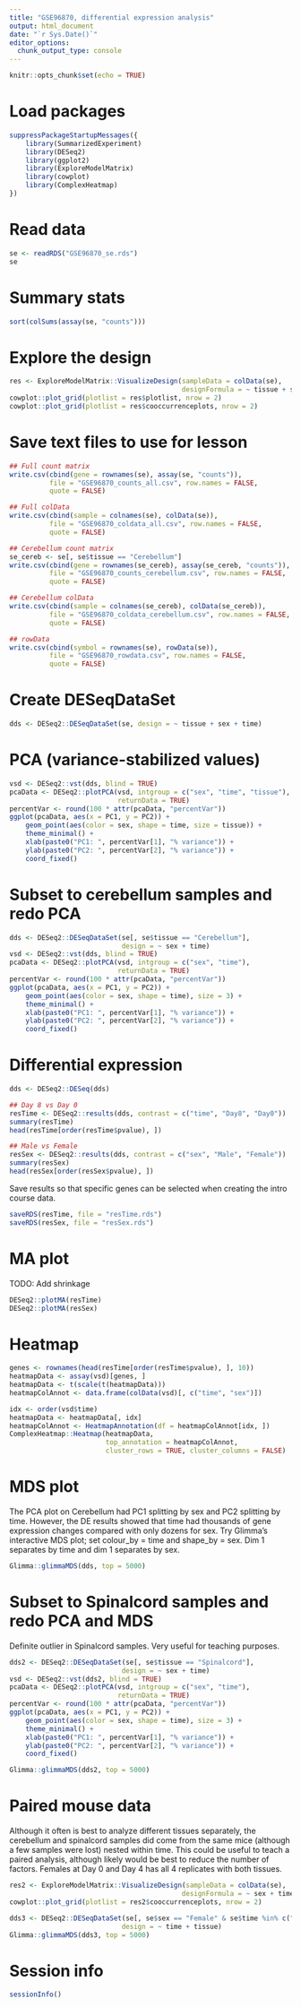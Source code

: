 ```yaml
---
title: "GSE96870, differential expression analysis"
output: html_document
date: "`r Sys.Date()`"
editor_options:
  chunk_output_type: console
---
```


```r
knitr::opts_chunk$set(echo = TRUE)
```

# Load packages

```r
suppressPackageStartupMessages({
	library(SummarizedExperiment)
	library(DESeq2)
	library(ggplot2)
	library(ExploreModelMatrix)
	library(cowplot)
	library(ComplexHeatmap)
})
```

# Read data

```r
se <- readRDS("GSE96870_se.rds")
se
```

# Summary stats

```r
sort(colSums(assay(se, "counts")))
```

# Explore the design

```r
res <- ExploreModelMatrix::VisualizeDesign(sampleData = colData(se),
										   designFormula = ~ tissue + sex + time)
cowplot::plot_grid(plotlist = res$plotlist, nrow = 2)
cowplot::plot_grid(plotlist = res$cooccurrenceplots, nrow = 2)
```

# Save text files to use for lesson

```r
## Full count matrix
write.csv(cbind(gene = rownames(se), assay(se, "counts")),
          file = "GSE96870_counts_all.csv", row.names = FALSE, 
          quote = FALSE)

## Full colData
write.csv(cbind(sample = colnames(se), colData(se)),
          file = "GSE96870_coldata_all.csv", row.names = FALSE, 
          quote = FALSE)

## Cerebellum count matrix
se_cereb <- se[, se$tissue == "Cerebellum"]
write.csv(cbind(gene = rownames(se_cereb), assay(se_cereb, "counts")),
          file = "GSE96870_counts_cerebellum.csv", row.names = FALSE, 
          quote = FALSE)

## Cerebellum colData
write.csv(cbind(sample = colnames(se_cereb), colData(se_cereb)),
          file = "GSE96870_coldata_cerebellum.csv", row.names = FALSE, 
          quote = FALSE)

## rowData
write.csv(cbind(symbol = rownames(se), rowData(se)),
          file = "GSE96870_rowdata.csv", row.names = FALSE, 
          quote = FALSE)
```


# Create DESeqDataSet

```r
dds <- DESeq2::DESeqDataSet(se, design = ~ tissue + sex + time)
```

# PCA (variance-stabilized values)

```r
vsd <- DESeq2::vst(dds, blind = TRUE)
pcaData <- DESeq2::plotPCA(vsd, intgroup = c("sex", "time", "tissue"),
						   returnData = TRUE)
percentVar <- round(100 * attr(pcaData, "percentVar"))
ggplot(pcaData, aes(x = PC1, y = PC2)) +
	geom_point(aes(color = sex, shape = time, size = tissue)) +
	theme_minimal() +
	xlab(paste0("PC1: ", percentVar[1], "% variance")) +
	ylab(paste0("PC2: ", percentVar[2], "% variance")) +
	coord_fixed()
```

# Subset to cerebellum samples and redo PCA

```r
dds <- DESeq2::DESeqDataSet(se[, se$tissue == "Cerebellum"],
							design = ~ sex + time)
vsd <- DESeq2::vst(dds, blind = TRUE)
pcaData <- DESeq2::plotPCA(vsd, intgroup = c("sex", "time"),
						   returnData = TRUE)
percentVar <- round(100 * attr(pcaData, "percentVar"))
ggplot(pcaData, aes(x = PC1, y = PC2)) +
	geom_point(aes(color = sex, shape = time), size = 3) +
	theme_minimal() +
	xlab(paste0("PC1: ", percentVar[1], "% variance")) +
	ylab(paste0("PC2: ", percentVar[2], "% variance")) +
	coord_fixed()
```

# Differential expression

```r
dds <- DESeq2::DESeq(dds)

## Day 8 vs Day 0
resTime <- DESeq2::results(dds, contrast = c("time", "Day8", "Day0"))
summary(resTime)
head(resTime[order(resTime$pvalue), ])

## Male vs Female
resSex <- DESeq2::results(dds, contrast = c("sex", "Male", "Female"))
summary(resSex)
head(resSex[order(resSex$pvalue), ])
```


Save results so that specific genes can be selected when creating the
intro course data.

```r
saveRDS(resTime, file = "resTime.rds")
saveRDS(resSex, file = "resSex.rds")
```

# MA plot

TODO: Add shrinkage

```r
DESeq2::plotMA(resTime)
DESeq2::plotMA(resSex)
```

# Heatmap

```r
genes <- rownames(head(resTime[order(resTime$pvalue), ], 10))
heatmapData <- assay(vsd)[genes, ]
heatmapData <- t(scale(t(heatmapData)))
heatmapColAnnot <- data.frame(colData(vsd)[, c("time", "sex")])

idx <- order(vsd$time)
heatmapData <- heatmapData[, idx]
heatmapColAnnot <- HeatmapAnnotation(df = heatmapColAnnot[idx, ])
ComplexHeatmap::Heatmap(heatmapData,
						top_annotation = heatmapColAnnot,
						cluster_rows = TRUE, cluster_columns = FALSE)
```

# MDS plot

The PCA plot on Cerebellum had PC1 splitting by sex and PC2 splitting by time. However, the DE results showed that time had thousands of gene expression changes compared with only dozens for sex. Try Glimma's interactive MDS plot; set colour_by = time and shape_by = sex. Dim 1 separates by time and dim 1 separates by sex.

```r
Glimma::glimmaMDS(dds, top = 5000)
```


# Subset to Spinalcord samples and redo PCA and MDS

Definite outlier in Spinalcord samples. Very useful for teaching purposes.

```r
dds2 <- DESeq2::DESeqDataSet(se[, se$tissue == "Spinalcord"],
							design = ~ sex + time)
vsd <- DESeq2::vst(dds2, blind = TRUE)
pcaData <- DESeq2::plotPCA(vsd, intgroup = c("sex", "time"),
						   returnData = TRUE)
percentVar <- round(100 * attr(pcaData, "percentVar"))
ggplot(pcaData, aes(x = PC1, y = PC2)) +
	geom_point(aes(color = sex, shape = time), size = 3) +
	theme_minimal() +
	xlab(paste0("PC1: ", percentVar[1], "% variance")) +
	ylab(paste0("PC2: ", percentVar[2], "% variance")) +
	coord_fixed()
```

```r
Glimma::glimmaMDS(dds2, top = 5000)
```


# Paired mouse data

Although it often is best to analyze different tissues separately, the cerebellum and spinalcord samples did come from the same mice (although a few samples were lost) nested within time. This could be useful to teach a paired analysis, although likely would be best to reduce the number of factors. Females at Day 0 and Day 4 has all 4 replicates with both tissues.


```r
res2 <- ExploreModelMatrix::VisualizeDesign(sampleData = colData(se),
										   designFormula = ~ sex + time + mouse)
cowplot::plot_grid(plotlist = res2$cooccurrenceplots, nrow = 2)
```

```r
dds3 <- DESeq2::DESeqDataSet(se[, se$sex == "Female" & se$time %in% c("Day0","Day4")],
							design = ~ time + tissue)
Glimma::glimmaMDS(dds3, top = 5000)

```



# Session info

```r
sessionInfo()
```

